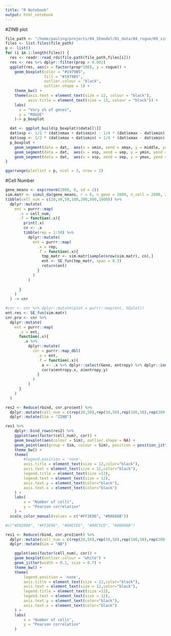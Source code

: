 ```yaml
---
title: "R Notebook"
output: html_notebook
---
```



#ZINB plot
```r
file_path <- "/home/pauling/projects/04_SEmodel/01_data/04_rogue/09_simulation_rogue/01.vary.gene/01.NB/"
files <- list.files(file_path)
p <- list()
for (i in 1:length(files)) {
  res <- readr::read_rds(file.path(file_path,files[i]))
  res <- res %>% dplyr::filter(prop > 0.002)
  ggplot(res, aes(x = factor(prop*100), y = rogue)) + 
    geom_boxplot(color = "#1979B5", 
                 fill = "#1979B5",
                 outlier.colour = "black", 
                 outlier.shape = 1) + 
    theme_bw() +
    theme(axis.text = element_text(size = 12, colour = "black"),
          axis.title = element_text(size = 13, colour = "black")) +
    labs(
      x = "Vary x% of genes",
      y = "ROGUE"
    )-> p_boxplot

  dat <- ggplot_build(p_boxplot)$data[[1]]
  dat$xsp <- 1/2 * (dat$xmax + dat$xmin) - 1/4 * (dat$xmax - dat$xmin)
  dat$xep <- 1/2 * (dat$xmax + dat$xmin) + 1/4 * (dat$xmax - dat$xmin)
  p_boxplot +
    geom_segment(data = dat,  aes(x = xmin, xend = xmax, y = middle, yend = middle), colour = "#2BA147", size = 1) +
    geom_segment(data = dat,  aes(x = xsp, xend = xep, y = ymin, yend = ymin), colour = "black", size = 1) +
    geom_segment(data = dat,  aes(x = xsp, xend = xep, y = ymax, yend = ymax), colour = "black", size = 1) -> p[[i]]
}
```

```r
ggarrange(plotlist = p, ncol = 3, nrow = 2)
```

#Cell Number
```r
gene_means <- exp(rnorm(2000, 0, sd = 2))
sim.matr <- simul_da(gene_means, r = 6, n_gene = 2000, n_cell = 2000, ZINB = T)
tibble(cell_num = c(20,30,50,100,200,500,1000)) %>%
  dplyr::mutate(
    ent = purrr::map(
      .x = cell_num,
      .f = function(.x){
        print(.x)
        cn <- .x
        tibble(rep = 1:50) %>%
          dplyr::mutate(
            ent = purrr::map(
              .x = rep,
              .f = function(.x){
                tmp_matr <- sim.matr[sample(nrow(sim.matr), cn),]
                ent <- SE_fun(tmp_matr, span = 0.3)
                return(ent)
              }
            )
          )
        
      }
    )
  ) -> cnr

#cnr <- cnr %>% dplyr::mutate(plot = purrr::map(ent, SEplot))
ent.res <- SE_fun(sim.matr)
cnr.pro <- cnr %>% 
  dplyr::mutate(
    ent = purrr::map(
      .x = ent, 
      function(.x){
        .x %>%
          dplyr::mutate(
            cor = purrr::map_dbl(
              .x = ent,
              .f = function(.x){
                a <- .x %>% dplyr::select(Gene, entropy) %>% dplyr::inner_join(ent.res[,c("Gene","entropy")], by = "Gene")
                cor(a$entropy.x, a$entropy.y)
              }
            )
          )
      }
    )
  )

res2 <- Reduce(rbind, cnr.pro$ent) %>%
  dplyr::mutate(cell_num = c(rep(20,50),rep(50,50),rep(100,50),rep(200,50),rep(500,50),rep(1000,50))) %>%
  dplyr::mutate(Sim = "ZINB")

res1 %>%
    dplyr::bind_rows(res2) %>%
    ggplot(aes(factor(cell_num), cor)) +
    geom_boxplot(aes(colour = Sim), outlier.shape = NA) +
    geom_point(aes(group = Sim, colour = Sim), position = position_jitterdodge(jitter.width = 0.15), size = 0.5) +
    theme_bw() +
    theme(
        #legend.position = 'none',
        axis.title = element_text(size = 12,color="black"),
        axis.text = element_text(size = 12,color="black"),
        legend.title = element_text(size =12),
        legend.text = element_text(size = 12),
        axis.text.y = element_text(color="black"),
        axis.text.x = element_text(color="black")
    ) +
    labs(
        x = "Number of cells",
        y = "Pearson correlation"
    ) +
  scale_color_manual(values = c("#FF3E96", "#00868B"))

#c("#D02090", "#FF3E96", "#00E5EE", "#00C5CD", "#00868B")
```

```r
res1 <- Reduce(rbind, cnr.pro1$ent) %>%
  dplyr::mutate(cell_num = c(rep(20,50),rep(50,50),rep(100,50),rep(200,50),rep(500,50),rep(1000,50))) %>%
  dplyr::mutate(Sim = "NB")

    ggplot(aes(factor(cell_num), cor)) +
    geom_boxplot(outlier.colour = "white") +
    geom_jitter(width = 0.1, size = 0.7) +
    theme_bw() +
    theme(
        legend.position = 'none',
        axis.title = element_text(size = 12,color="black"),
        axis.text = element_text(size = 12,color="black"),
        legend.title = element_text(size =12),
        legend.text = element_text(size = 12),
        axis.text.y = element_text(color="black"),
        axis.text.x = element_text(color="black")
    ) +
    labs(
        x = "Number of cells",
        y = "Pearson correlation"
    )
```

